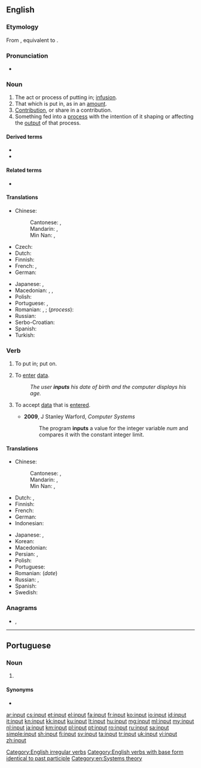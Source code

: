 ==English==
{{wikipedia}}

===Etymology===
From {{etyl|enm|en}} {{m|enm|inputten}}, equivalent to {{prefix|in|put|lang=en|nocat=1}}.

===Pronunciation===
* {{IPA|/ˈɪnpʊt/|lang=en}}

===Noun===
{{en-noun|~}}

# The act or process of putting in; [[infusion]].
# That which is put in, as in an [[amount]].
# [[contribution|Contribution]], or share in a contribution.
# Something fed into a [[process]] with the intention of it shaping or affecting the [[output]] of that process.

====Derived terms====
* {{l|en|input device}}
* {{l|en|input field}}

====Related terms====
* {{l|en|output}}

====Translations====
{{trans-top|something fed into a process}}
* Chinese:
*: Cantonese: {{t|yue|輸入|sc=Hani}}, {{t|yue|输入|tr=syu1 jap6|sc=Hani}}
*: Mandarin: {{t+|cmn|輸入|sc=Hani}}, {{t+|cmn|输入|tr=shūrù|sc=Hani}}
*: Min Nan: {{t|nan|輸入|sc=Hani}}, {{t|nan|输入|tr=su-ji̍p, su-li̍p|sc=Hani}}
* Czech: {{t+|cs|vstup|m}}
* Dutch: {{t+|nl|invoer}}
* Finnish: {{t+|fi|syöte}}
* French: {{t+|fr|entrée|f}}, {{t+|fr|intrant|m}}
* German: {{t+|de|Eingabe|f}}
{{trans-mid}}
* Japanese: {{t+|ja|入力|tr=にゅうりょく, nyūryoku}}, {{t+|ja|インプット|tr=inputto}}
* Macedonian: {{t|mk|внос|m|tr=vnos}}, {{t|mk|влез|m|tr=vlez}}, {{t|mk|вложување|n|tr=vložúvanje}}
* Polish: {{t+|pl|wkład}}
* Portuguese: {{t+|pt|entrada|f}}, {{t+|pt|input|m}}
* Romanian: {{t+|ro|intrare|f}}, {{t|ro|intrări|f-p}}; (''process''): {{t+|ro|alimentare|f}}
* Russian: {{t+|ru|ввод|m}}
* Serbo-Croatian: {{t+|sh|unos}}
* Spanish: {{t+|es|insumo|m}}
* Turkish: {{t+|tr|girdi}}
{{trans-bottom}}

===Verb===
{{en-verb|inputs|inputting|input|past2=inputted}}

# {{lb|en|transitive}} To put in; put on.
# {{lb|en|transitive}} To [[enter#Verb|enter]] [[data]].
#: ''The user '''inputs''' his date of birth and the computer displays his age.''
# {{lb|en|transitive}} To accept [[data]] that is [[enter]]ed.
#* '''2009''', J Stanley Warford, ''Computer Systems''
#*: The program '''inputs''' a value for the integer variable ''num'' and compares it with the constant integer limit.

====Translations====
{{trans-top|to enter data}}
* Chinese:
*: Cantonese: {{t|yue|輸入|sc=Hani}}, {{t|yue|输入|tr=syu1 jap6|sc=Hani}}
*: Mandarin: {{t+|cmn|輸入|sc=Hani}}, {{t+|cmn|输入|tr=shūrù|sc=Hani}}
*: Min Nan: {{t|nan|輸入|sc=Hani}}, {{t|nan|输入|tr=su-ji̍p, su-li̍p|sc=Hani}}
* Dutch: {{t|nl|ingeven}}, {{t+|nl|invoeren}}
* Finnish: {{t+|fi|syöttää}}
* French: {{t+|fr|rentrer}}
* German: {{t+|de|eingeben}}
* Indonesian: {{t+|id|masuk|alt=memasukkan}}
{{trans-mid}}
* Japanese: {{t+|ja|入力|alt=入力する|tr=にゅうりょくする, nyūryoku-suru}}, {{t|ja|インプットする|tr=inputto suru|sc=Jpan}}
* Korean: {{t+|ko|입력하다|sc=Kore}}
* Macedonian: {{t|mk|внeсува|tr=vnésuva}}
* Persian: {{t+|fa|درونداد}}, {{t|fa|دروندادن}}
* Polish: {{t|pl|wprowadzać dane}}
* Portuguese: {{t+|pt|entrar}}
* Romanian: {{t+|ro|introduce}} (''date'')
* Russian: {{t+|ru|вводи́ть|impf}}, {{t+|ru|ввести́|pf}}
* Spanish: {{t+|es|introducir}}
* Swedish: {{t|sv|mata in}}
{{trans-bottom}}

===Anagrams===
* {{l|en|Putin}}, {{l|en|put in}}

[[Category:English irregular verbs]]
[[Category:English verbs with base form identical to past participle]]
[[Category:en:Systems theory]]

----

==Portuguese==

===Noun===
{{pt-noun|m|s}}

# {{lb|pt|computing}} {{l|en|input}} {{gloss|data fed into a process}}

====Synonyms====
* {{l|pt|entrada}}

[[ar:input]]
[[cs:input]]
[[et:input]]
[[el:input]]
[[fa:input]]
[[fr:input]]
[[ko:input]]
[[io:input]]
[[id:input]]
[[it:input]]
[[kn:input]]
[[kk:input]]
[[ku:input]]
[[lt:input]]
[[hu:input]]
[[mg:input]]
[[ml:input]]
[[my:input]]
[[nl:input]]
[[ja:input]]
[[km:input]]
[[pl:input]]
[[pt:input]]
[[ro:input]]
[[ru:input]]
[[sa:input]]
[[simple:input]]
[[sh:input]]
[[fi:input]]
[[sv:input]]
[[ta:input]]
[[tr:input]]
[[uk:input]]
[[vi:input]]
[[zh:input]]